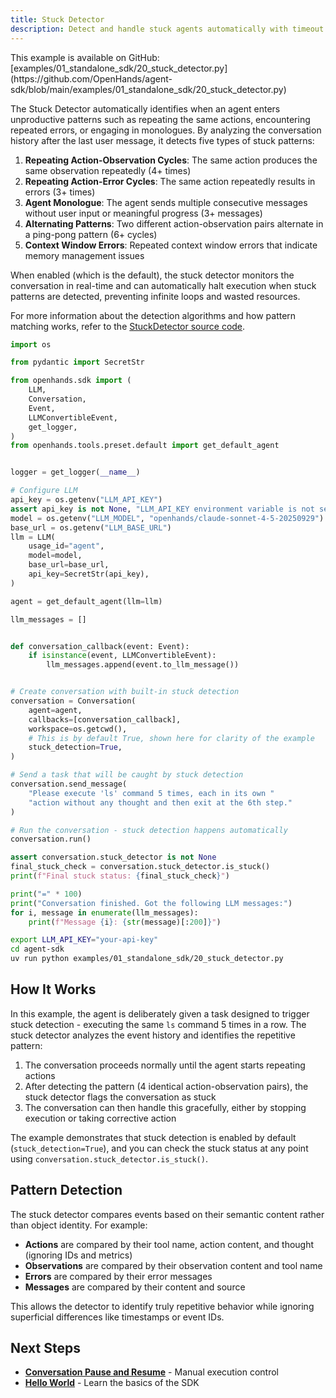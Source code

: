```yaml
---
title: Stuck Detector
description: Detect and handle stuck agents automatically with timeout mechanisms.
---
```


<Note>
This example is available on GitHub: [examples/01_standalone_sdk/20_stuck_detector.py](https://github.com/OpenHands/agent-sdk/blob/main/examples/01_standalone_sdk/20_stuck_detector.py)
</Note>

The Stuck Detector automatically identifies when an agent enters unproductive patterns such as repeating the same actions, encountering repeated errors, or engaging in monologues. By analyzing the conversation history after the last user message, it detects five types of stuck patterns:

1. **Repeating Action-Observation Cycles**: The same action produces the same observation repeatedly (4+ times)
2. **Repeating Action-Error Cycles**: The same action repeatedly results in errors (3+ times)
3. **Agent Monologue**: The agent sends multiple consecutive messages without user input or meaningful progress (3+ messages)
4. **Alternating Patterns**: Two different action-observation pairs alternate in a ping-pong pattern (6+ cycles)
5. **Context Window Errors**: Repeated context window errors that indicate memory management issues

When enabled (which is the default), the stuck detector monitors the conversation in real-time and can automatically halt execution when stuck patterns are detected, preventing infinite loops and wasted resources. 

For more information about the detection algorithms and how pattern matching works, refer to the [StuckDetector source code](https://github.com/OpenHands/agent-sdk/blob/main/openhands-sdk/openhands/sdk/conversation/stuck_detector.py).


```python icon="python" expandable examples/01_standalone_sdk/20_stuck_detector.py
import os

from pydantic import SecretStr

from openhands.sdk import (
    LLM,
    Conversation,
    Event,
    LLMConvertibleEvent,
    get_logger,
)
from openhands.tools.preset.default import get_default_agent


logger = get_logger(__name__)

# Configure LLM
api_key = os.getenv("LLM_API_KEY")
assert api_key is not None, "LLM_API_KEY environment variable is not set."
model = os.getenv("LLM_MODEL", "openhands/claude-sonnet-4-5-20250929")
base_url = os.getenv("LLM_BASE_URL")
llm = LLM(
    usage_id="agent",
    model=model,
    base_url=base_url,
    api_key=SecretStr(api_key),
)

agent = get_default_agent(llm=llm)

llm_messages = []


def conversation_callback(event: Event):
    if isinstance(event, LLMConvertibleEvent):
        llm_messages.append(event.to_llm_message())


# Create conversation with built-in stuck detection
conversation = Conversation(
    agent=agent,
    callbacks=[conversation_callback],
    workspace=os.getcwd(),
    # This is by default True, shown here for clarity of the example
    stuck_detection=True,
)

# Send a task that will be caught by stuck detection
conversation.send_message(
    "Please execute 'ls' command 5 times, each in its own "
    "action without any thought and then exit at the 6th step."
)

# Run the conversation - stuck detection happens automatically
conversation.run()

assert conversation.stuck_detector is not None
final_stuck_check = conversation.stuck_detector.is_stuck()
print(f"Final stuck status: {final_stuck_check}")

print("=" * 100)
print("Conversation finished. Got the following LLM messages:")
for i, message in enumerate(llm_messages):
    print(f"Message {i}: {str(message)[:200]}")
```

```bash Running the Example
export LLM_API_KEY="your-api-key"
cd agent-sdk
uv run python examples/01_standalone_sdk/20_stuck_detector.py
```

## How It Works

In this example, the agent is deliberately given a task designed to trigger stuck detection - executing the same `ls` command 5 times in a row. The stuck detector analyzes the event history and identifies the repetitive pattern:

1. The conversation proceeds normally until the agent starts repeating actions
2. After detecting the pattern (4 identical action-observation pairs), the stuck detector flags the conversation as stuck
3. The conversation can then handle this gracefully, either by stopping execution or taking corrective action

The example demonstrates that stuck detection is enabled by default (`stuck_detection=True`), and you can check the stuck status at any point using `conversation.stuck_detector.is_stuck()`.

## Pattern Detection

The stuck detector compares events based on their semantic content rather than object identity. For example:
- **Actions** are compared by their tool name, action content, and thought (ignoring IDs and metrics)
- **Observations** are compared by their observation content and tool name
- **Errors** are compared by their error messages
- **Messages** are compared by their content and source

This allows the detector to identify truly repetitive behavior while ignoring superficial differences like timestamps or event IDs.

## Next Steps

- **[Conversation Pause and Resume](/sdk/guides/convo-pause-and-resume)** - Manual execution control
- **[Hello World](/sdk/guides/hello-world)** - Learn the basics of the SDK
